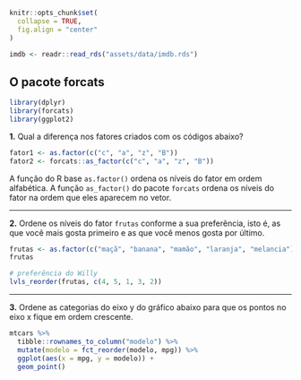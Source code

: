```r
knitr::opts_chunk$set(
  collapse = TRUE,
  fig.align = "center"
)

imdb <- readr::read_rds("assets/data/imdb.rds")
```

## O pacote forcats

```r
library(dplyr)
library(forcats)
library(ggplot2)
```

**1.** Qual a diferença nos fatores criados com os códigos abaixo?

```r
fator1 <- as.factor(c("c", "a", "z", "B"))
fator2 <- forcats::as_factor(c("c", "a", "z", "B"))
```

A função do R base `as.factor()` ordena os níveis do fator em ordem alfabética. A função `as_factor()` do pacote `forcats` ordena os níveis do fator na ordem que eles aparecem no vetor.

---

**2.** Ordene os níveis do fator `frutas` conforme a sua preferência, isto é, as que você mais gosta primeiro e as que você menos gosta por último.

```r
frutas <- as.factor(c("maçã", "banana", "mamão", "laranja", "melancia"))
frutas

# preferência do Willy
lvls_reorder(frutas, c(4, 5, 1, 3, 2))
```

---

**3.** Ordene as categorias do eixo y do gráfico abaixo para que os pontos no eixo x fique em ordem crescente.

```r
mtcars %>% 
  tibble::rownames_to_column("modelo") %>% 
  mutate(modelo = fct_reorder(modelo, mpg)) %>% 
  ggplot(aes(x = mpg, y = modelo)) +
  geom_point()
```
